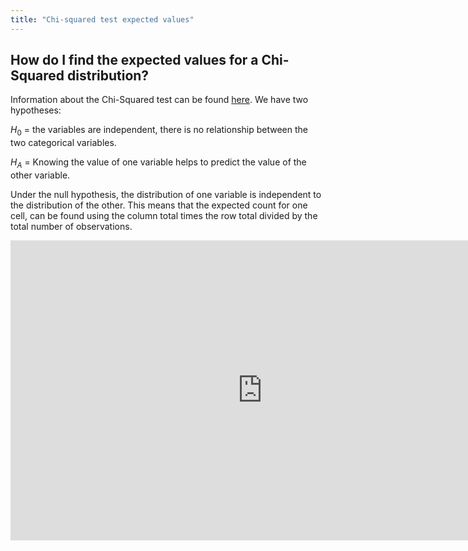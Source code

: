 ```yaml
---
title: "Chi-squared test expected values"
---
```


## How do I find the expected values for a Chi-Squared distribution?

Information about the Chi-Squared test can be found [here](https://statsandr.com/blog/chi-square-test-of-independence-by-hand/). We have two hypotheses:

$H_0$ = the variables are independent, there is no relationship between the two categorical variables.

$H_A$ = Knowing the value of one variable helps to predict the value of the other variable.

Under the null hypothesis, the distribution of one variable is independent to the distribution of the other. This means that the expected count for one cell, can be found using the column total times the row total divided by the total number of observations.

```{=html}
<iframe width="805" height="480" src="https://www.youtube.com/embed/n3Y7i9N4LQQ" title="Expected count in a Chi-Squared distribution" frameborder="0" allow="accelerometer; autoplay; clipboard-write; encrypted-media; gyroscope; picture-in-picture" allowfullscreen></iframe>
```
